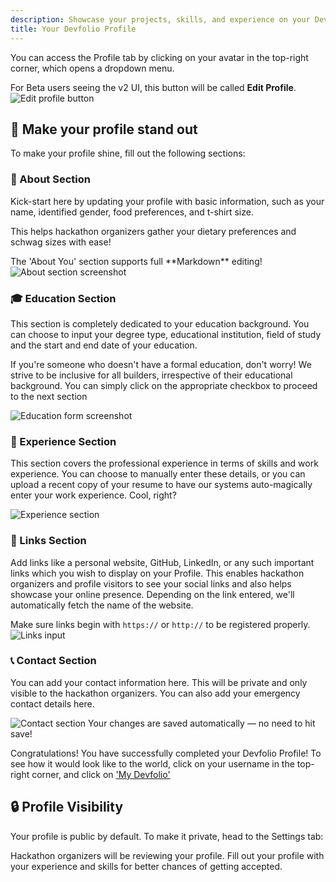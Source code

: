 ```yaml
---
description: Showcase your projects, skills, and experience on your Devfolio Profile 💪🏻
title: Your Devfolio Profile
---
```


You can access the Profile tab by clicking on your avatar in the top-right corner, which opens a dropdown menu.

<Callout type="info" title="Heads up!">
For Beta users seeing the v2 UI, this button will be called <strong>Edit Profile</strong>.
</Callout>

<img src="/assets/image (44).webp" alt="Edit profile button" />

## 🚀 Make your profile stand out

To make your profile shine, fill out the following sections:

### 🧾 About Section

Kick-start here by updating your profile with basic information, such as your name, identified gender, food preferences, and t-shirt size. 

This helps hackathon organizers gather your dietary preferences and schwag sizes with ease!

<Callout type="info" title="Pro Tip">
The 'About You' section supports full **Markdown** editing!
</Callout>

<img src="/assets/image (8).webp" alt="About section screenshot" />

### 🎓 Education Section

This section is completely dedicated to your education background. You can choose to input your degree type, educational institution, field of study and the start and end date of your education. 

If you're someone who doesn't have a formal education, don't worry! We strive to be inclusive for all builders, irrespective of their educational background. You can simply click on the appropriate checkbox to proceed to the next section

<img src="/assets/image (292).webp" alt="Education form screenshot" />

### 💼 Experience Section

This section covers the professional experience in terms of skills and work experience. You can choose to manually enter these details, or you can upload a recent copy of your resume to have our systems auto-magically enter your work experience. Cool, right? 

<img src="/assets/image (293).webp" alt="Experience section" />

### 🔗 Links Section

Add links like a personal website, GitHub, LinkedIn, or any such important links which you wish to display on your Profile. This enables hackathon organizers and profile visitors to see your social links and also helps showcase your online presence. Depending on the link entered, we'll automatically fetch the name of the website.

<Callout type="info" title="Reminder">
Make sure links begin with <code>https://</code> or <code>http://</code> to be registered properly.
</Callout>

<img src="/assets/image (294).webp" alt="Links input" />

### 📞 Contact Section

You can add your contact information here. This will be private and only visible to the hackathon organizers. You can also add your emergency contact details here. 

<img src="/assets/image (296).webp" alt="Contact section" />

<Callout type="success" title="Auto Save">
Your changes are saved automatically — no need to hit save!
</Callout>

Congratulations! You have successfully completed your Devfolio Profile! To see how it would look like to the world, click on your username in the top-right corner, and click on ['My Devfolio'](my-devfolio/) 

## 🔒 Profile Visibility

Your profile is public by default. To make it private, head to the Settings tab:

<Card title="⚙️ Setting Up your Devfolio Account" href="/docs/guide/settings" />

<Callout type="info" title="Note for Hackathons">
Hackathon organizers will be reviewing your profile. Fill out your profile with your experience and skills for better chances of getting accepted.
</Callout>
